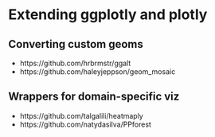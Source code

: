 # Extending ggplotly and plotly

## Converting custom geoms

* https://github.com/hrbrmstr/ggalt
* https://github.com/haleyjeppson/geom_mosaic

## Wrappers for domain-specific viz

* https://github.com/talgalili/heatmaply
* https://github.com/natydasilva/PPforest